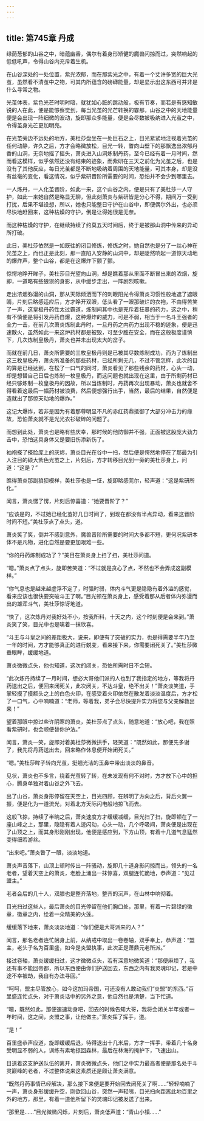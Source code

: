 ```yaml
---
---
---
```

title: 第745章 丹成
---



绿荫葱郁的山谷之中，暗蕴幽香，偶尔有着身形矫健的魔兽闪掠而过，突然响起的低低吼声，令得山谷内充斥着生机。

在山谷深处的一处位置，紫光浓郁，而在那紫光之中，有着一个丈许多宽的巨大光茧，虽然看不清茧中之物，可其内所蕴含的磅礴能量，却是显示出这东西可并非是什么寻常之物。

光茧体表，紫色光芒时明时暗，就犹如心脏的跳动般，极有节奏，而若是有感知敏锐的人在此，便是能够察觉到，每当光茧的光芒转换的霎那，山谷之中的天地能量便是会出现一阵细微的波动，旋即那众多能量，便是会尽数被吸纳进入光茧之中，令得茧身光芒更加明亮。

在光茧旁边不远处的地方，美杜莎盘坐在一处巨石之上，目光紧紧地注视着光茧的任何动静，许久之后，方才会略微放松，目光一转，瞥向山壁下的那飘逸出浓郁丹香的山洞，无奈地摇了摇头，萧炎进入山洞炼制丹药，至今已经有着一月时间，然而看这模样，似乎依然还没有结束的迹象，而紫研在三天之前化为光茧之后，也是没有了其他反应，每日光茧都是不断地吸纳着周围的天地能量，可其本身，却是没有丝毫的变化，看这情况，似乎紫研晋阶所需要的时间，恐怕并不会少到哪里去。

一人炼丹，一人化茧晋阶，如此一来，这个山谷之内，便是只有了美杜莎一人守护，如此一来她自然是略显无聊，但此刻萧炎与紫研皆是分心不得，期间万一受到打扰，后果不堪设想，所以，她也只能整日守护在山谷中，即便偶尔外出，也必须尽快地赶回来，这种枯燥的守护，倒是让得她很是无奈。

而这种枯燥的守护，在继续持续了约莫五天时间后，终于是被那山洞中传来的异动所打破。

此日，美杜莎依然是一如既往的闭目修炼，修炼之时，她自然也是分了一丝心神在光茧之上，而也正是此刻，那一直陷入安静的山洞中，却是陡然响起一道惊天动地的爆炸声，整个山谷，都是在这爆炸下颤了颤。

惊愕地睁开眸子，美杜莎目光望向山洞，却是瞧着那从里面不断冒出来的浓烟，旋即，一道略有些狼狈的身影，从中缓步走出，一阵剧烈咳嗽。

走出浓烟弥漫的山洞，那从天际倾洒而下的刺眼阳光令得萧炎习惯性般地遮了遮眼睛，片刻后略感适应后，方才睁开双眼，低头看了一眼那破烂的衣袍，不由得苦笑了一声，这皇极丹药性太过霸道，炼制间其中也是充斥着狂暴的药力，这之中，稍有不慎便是将引发丹药自爆，这种爆炸的威力，可是不弱，相当于一名斗王强者的全力一击，在前几次萧炎炼制此丹时，一旦丹药之内药力出现不稳的迹象，便是迅速散火，虽然如此一来这炉药材都是被毁，可至少胜在安全，而在这般极度谨慎下，几次炼制皇极丹，萧炎也并未出现太大的岔子。

而就在前几日，萧炎所需要的三枚皇极丹则是已被其尽数炼制成功，而为了炼制出这三枚皇极丹，萧炎所准备的那些药材，已经所剩无几，不过不管怎样，此次的目的算是已经达到，在松了一口气的同时，萧炎看见了那些残余的药材，心头一动，却是想替自己日后也炼制一枚皇极丹，而这问题也就出现在这里，由于所剩药材已经只够炼制一枚皇极丹的因故，所以当炼制时，丹药再次出现暴动，萧炎也就舍不得看着这最后一幅药材被浪费，然后便想强行出手，当然，最后的结果，自然便是造就出了那惊天动地的爆炸。”

这记大爆炸，若非是因为有着那尊明显不凡的赤红药鼎抵御了大部分冲击力的缘故，恐怕萧炎就不是光光衣衫破碎的问题了。

而想到此处，萧炎也是略有些庆幸，那时候的他防御并不强，正面被这股庞大劲力击中，恐怕这具身体又是要旧伤添新伤了。

袖袍搽了搽脸庞上的灰烬，萧炎目光在谷中一扫，然后便是愕然地停在了那最为引人注目的硕大紫色光茧之上，片刻后，方才转移目光到一旁的美杜莎身上，问道：“这是？”

瞧得萧炎那副狼狈模样，美杜莎也是一怔，旋即略感莞尔，轻声道：“这是紫研所化。”

闻言，萧炎愣了愣，片刻后惊喜道：“她要晋阶了？”

“应该是的，不过她已经化茧好几日时间了，到现在都没有半点异动，看来这晋阶时间不短。”美杜莎点了点头，道。

萧炎笑了笑，倒并不感到意外，魔兽晋阶所需要的时间大多都不短，更何况紫研本体不是凡物，进化自然是要更加艰难一些。

“你的丹药炼制成功了？”美目在萧炎身上扫了扫，美杜莎问道。

“嗯。”萧炎点了点头，旋即苦笑道：“不过就是贪心了点，不然也不会弄成这副模样。”

“你气息也是越来越虚浮不定了，时强时弱，体内斗气更是隐隐有着外溢的感觉，看来应该也很快要突破斗王了啊。”目光顿在萧炎身上，感受着那从后者体内弥漫而出的雄浑斗气，美杜莎惊讶地道。

“快了，这次炼丹对我好处不小，按我所料，十天之内，这个时刻便是会来到。”萧炎笑了笑，目光中也是噙着一抹欣喜。

“斗王与斗皇之间的差距极大，说来，即便有了突破的实力，也是得需要半年乃至一年的时间，方才能够真正的进行蜕变，看来接下来，你需要闭死关了。”美杜莎微垂眼眸，缓缓地道。

萧炎微微点头，他也知道，这次的闭关，恐怕所需时日不会短。

“此次炼丹持续了一月时间，想必大哥他们派的人也到了我指定的地方，等我将丹药送出之后，便回来闭死关，此次闭关，不达斗皇，绝不出关！”萧炎淡笑道，手掌轻摸了摸额头之上的白色火印，在感受着火印依然在散发着淡淡温度后，方才松了一口气，心中喃喃道：“老师，等着我，弟子会尽快提升实力将您与父亲解救出来！”

望着那眼中掠过些许阴寒的萧炎，美杜莎点了点头，随意地道：“放心吧，我在照看紫研时，也会顺便替你护法。”

闻言，萧炎一笑，旋即对着美杜莎微微拱手，轻笑道：“既然如此，那便先多谢了，我先将丹药送出去，回来略作休息便开始闭死关。”

“嗯。”美杜莎眸子转向光茧，挺翘光洁的玉鼻中带出淡淡的鼻音。

见状，萧炎也不多言，绕着光茧转了转，在未发现有何不对时，方才放下心中的担心，腾身单独对着山谷之外飞去。

出了山谷，萧炎身形停留在天空上，目光四顾，在辨明了方向之后，背后火翼一振，便是化为一道流光，对着北方天际闪电般地掠飞而去。

这般飞掠，持续了半晌之后，萧炎速度方才缓缓减缓，目光扫了扫，旋即顿在了一座山峰之上，那里，隐隐有着人迹闪动，心头一动，几个呼吸间，萧炎便是出现在了山顶之上，而其身形刚刚出现，他便是感应到，下方山顶，有着十几道气息猛然变得细若游丝。

“出来吧。”萧炎瞥了一眼，淡淡地道。

萧炎声音落下，山顶上顿时传出一阵骚动，旋即几十道身影闪掠而出，领头的一名老者，望着天空上的萧炎，老脸上涌出一抹惊喜，双腿连忙跪地，恭声道：“见过盟主。”

老者会后的几十人，双膝也是整齐落地，整齐的沉声，在山林中响彻着。

目光扫过这些人，最后萧炎的目光停留在他们胸口处，那里，有着一片碧绿的徽章，徽章之内，绘着一朵精美的火莲。

缓缓落下地来，萧炎淡淡地道：“你们便是大哥派来的人？”

闻言，那名老者连忙躬身上前，从纳戒中取出一卷卷轴，双手奉上，恭声道：“盟主，老头子名为百里盛，如今是炎盟执事，此次正是萧鼎元老所派。”

接过卷轴，萧炎缓缓扫过，这才微微点头，若有深意地微笑道：“那便麻烦了，我还有事不能回帝都，所以东西便由你们护送回去，东西之内有我灵魂印记，若是中途不幸被劫，我自有办法寻回。”

“呵呵，盟主尽管放心，如今这加玛帝国，可还没有人敢动我们“炎盟”的东西。”百里盛连忙点头，对于萧炎话中的另外之意，他自然也是清楚，当下忙道。

“嗯，既然如此，那便速速动身吧，回去的时候告知大哥，我将会闭关半年或者一年时间，这之间，炎盟之事，让他做主。”萧炎挥了挥手，道。

“是！”

百里盛恭声应道，旋即缓缓后退，待得退出十几米后，方才一挥手，带着几十名身受明显不弱的人，训练有素地掠回森林，最后在林海的掩护下，飞速出山。

目送着这支护送队伍的离开，萧炎微微点头，他们之中实力最高者便是那名处于斗灵巅峰的老者，不过整体说来这素质还是颇让萧炎满意。

“既然丹药事情已经解决，那么接下来便是要开始回去闭死关了啊……”轻轻喃喃了一声，萧炎身形缓缓升空，刚欲回山谷，突然一声轻咦，目光扫向距离此地百里之外的地方，那里，有着一道他所留下的灵魂印记被发送了出来。

“那里是……”目光微微闪烁，片刻后，萧炎低声道：“青山小镇……”